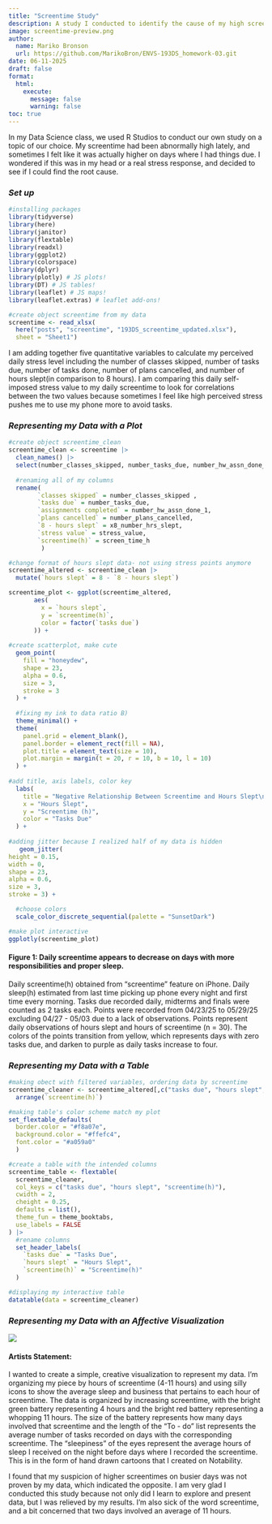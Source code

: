 ```yaml
---
title: "Screentime Study"
description: A study I conducted to identify the cause of my high screentime
image: screentime-preview.png
author: 
  name: Mariko Bronson
  url: https://github.com/MarikoBron/ENVS-193DS_homework-03.git
date: 06-11-2025
draft: false
format:
  html:
    execute:
      message: false 
      warning: false 
toc: true
---
```


In my Data Science class, we used R Studios to conduct our own study on a topic of our choice. My screentime had been abnormally high lately, and sometimes I felt like it was actually higher on days where I had things due. I wondered if this was in my head or a real stress response, and decided to see if I could find the root cause.

### *Set up*

```r

#installing packages
library(tidyverse)
library(here)
library(janitor)
library(flextable)
library(readxl)
library(ggplot2)
library(colorspace)
library(dplyr) 
library(plotly) # JS plots!
library(DT) # JS tables!
library(leaflet) # JS maps!
library(leaflet.extras) # leaflet add-ons!

#create object screentime from my data
screentime <- read_xlsx(
  here("posts", "screentime", "193DS_screentime_updated.xlsx"),
  sheet = "Sheet1")
```

I am adding together five quantitative variables to calculate my perceived daily stress level including the number of classes skipped, number of tasks due, number of tasks done, number of plans cancelled, and number of hours slept(in comparison to 8 hours). I am comparing this daily self-imposed stress value to my daily screentime to look for correlations between the two values because sometimes I feel like high perceived stress pushes me to use my phone more to avoid tasks.

### *Representing my Data with a Plot*

```r

#create object screentime_clean
screentime_clean <- screentime |>  
  clean_names() |> 
  select(number_classes_skipped, number_tasks_due, number_hw_assn_done_1, number_plans_cancelled, x8_number_hrs_slept, stress_value, screen_time_h) |> 
  
  #renaming all of my columns
  rename( 
        `classes skipped` = number_classes_skipped ,
        `tasks due` = number_tasks_due,
        `assignments completed` = number_hw_assn_done_1,
        `plans cancelled` = number_plans_cancelled,
        `8 - hours slept` = x8_number_hrs_slept,
        `stress value` = stress_value,
        `screentime(h)` = screen_time_h 
         ) 

```

```r

#change format of hours slept data- not using stress points anymore
screentime_altered <- screentime_clean |> 
  mutate(`hours slept` = 8 - `8 - hours slept`) 

screentime_plot <- ggplot(screentime_altered, 
       aes(
         x = `hours slept`,
         y = `screentime(h)`,
         color = factor(`tasks due`)
       )) + 
  
#create scatterplot, make cute
  geom_point(
    fill = "honeydew", 
    shape = 23,
    alpha = 0.6,
    size = 3,
    stroke = 3 
  ) +
  
  #fixing my ink to data ratio B)
  theme_minimal() +
  theme(
    panel.grid = element_blank(),
    panel.border = element_rect(fill = NA),
    plot.title = element_text(size = 10),
    plot.margin = margin(t = 20, r = 10, b = 10, l = 10)
  ) +
  
#add title, axis labels, color key
  labs(
    title = "Negative Relationship Between Screentime and Hours Slept\nand Between Screentime and Number of Tasks Due",
    x = "Hours Slept",
    y = "Screentime (h)",
    color = "Tasks Due" 
  ) +
  
#adding jitter because I realized half of my data is hidden
   geom_jitter(
height = 0.15, 
width = 0,
shape = 23,
alpha = 0.6,
size = 3, 
stroke = 3) + 

  #choose colors
  scale_color_discrete_sequential(palette = "SunsetDark") 

#make plot interactive
ggplotly(screentime_plot) 

```

#### **Figure 1: Daily screentime appears to decrease on days with more responsibilities and proper sleep.**

Daily screentime(h) obtained from "screentime" feature on iPhone. Daily sleep(h) estimated from last time picking up phone every night and first time every morning. Tasks due recorded daily, midterms and finals were counted as 2 tasks each. Points were recorded from 04/23/25 to 05/29/25 excluding 04/27 - 05/03 due to a lack of observations. Points represent daily observations of hours slept and hours of screentime (n = 30). The colors of the points transition from yellow, which represents days with zero tasks due, and darken to purple as daily tasks increase to four.

### *Representing my Data with a Table*

```r

#making obect with filtered variables, ordering data by screentime
screentime_cleaner <- screentime_altered[,c("tasks due", "hours slept", "screentime(h)")] |>  
  arrange(`screentime(h)`) 

#making table's color scheme match my plot
set_flextable_defaults(
  border.color = "#f8a07e",
  background.color = "#ffefc4",
  font.color = "#a059a0" 
  )

#create a table with the intended columns
screentime_table <- flextable(
  screentime_cleaner,
  col_keys = c("tasks due", "hours slept", "screentime(h)"),
  cwidth = 2,
  cheight = 0.25,
  defaults = list(),
  theme_fun = theme_booktabs,
  use_labels = FALSE
) |> 
  #rename columns
  set_header_labels(
    `tasks due` = "Tasks Due",
    `hours slept` = "Hours Slept",
    `screentime(h)` = "Screentime(h)"
  ) 

#displaying my interactive table
datatable(data = screentime_cleaner)

```

### *Representing my Data with an Affective Visualization*

![](draft.jpg)

#### **Artists Statement:** 

I wanted to create a simple, creative visualization to represent my data. I'm organizing my piece by hours of screentime (4-11 hours) and using silly icons to show the average sleep and business that pertains to each hour of screentime. The data is organized by increasing screentime, with the bright green battery representing 4 hours and the bright red battery representing a whopping 11 hours. The size of the battery represents how many days involved that screentime and the length of the "To - do" list represents the average number of tasks recorded on days with the corresponding screentime. The "sleepiness" of the eyes represent the average hours of sleep I received on the night before days where I recorded the screentime. This is in the form of hand drawn cartoons that I created on Notability.

I found that my suspicion of higher screentimes on busier days was not proven by my data, which indicated the opposite. I am very glad I conducted this study because not only did I learn to explore and present data, but I was relieved by my results. I'm also sick of the word screentime, and a bit concerned that two days involved an average of 11 hours.
